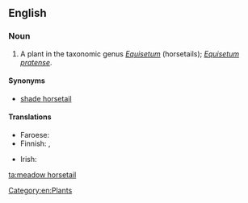 ==English==

===Noun===
{{en-noun|sg=[[meadow]] [[horsetail]]}}

# A plant in the taxonomic genus ''[[Equisetum]]'' (horsetails); ''[[Equisetum pratense]]''.

====Synonyms====
* [[shade horsetail]]

====Translations====
{{trans-top|''Equisetum pratense''}}
* Faroese: {{t-|fo|vallbjølluvísa|f}}
* Finnish: {{t+|fi|lehtokorte}}, {{t-|fi|niittykorte}}
{{trans-mid}}
* Irish: {{t-|ga|scuab eich mhóinéir|f}}
{{trans-bottom}}

[[Category:en:Plants]]

[[ta:meadow horsetail]]